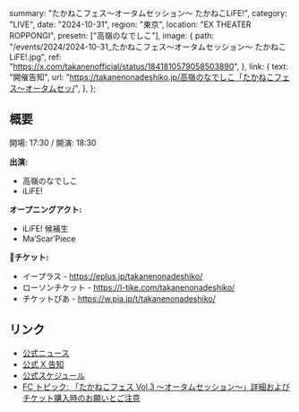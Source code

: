   summary: "たかねこフェス〜オータムセッション〜 たかねこLiFE!",
  category: "LIVE",
  date: "2024-10-31",
  region: "東京",
  location: "EX THEATER ROPPONGI",
  presetn: ["高嶺のなでしこ"],
  image: {
    path: "/events/2024/2024-10-31_たかねこフェス〜オータムセッション〜 たかねこLiFE!.jpg",
    ref: "https://x.com/takanenofficial/status/1841810579058503890",
  },
  link: {
    text: "開催告知",
    url: "https://takanenonadeshiko.jp/高嶺のなでしこ「たかねこフェス〜オータムセッ/",
  },
};

## 概要

開場: 17:30 / 開演: 18:30

**出演:**

- 高嶺のなでしこ
- iLiFE!

**オープニングアクト:**

- iLiFE! 候補生
- Ma’Scar’Piece

**🎫チケット:**

- イープラス - https://eplus.jp/takanenonadeshiko/
- ローソンチケット - https://l-tike.com/takanenonadeshiko/
- チケットぴあ - https://w.pia.jp/t/takanenonadeshiko/

## リンク

- [公式ニュース](https://takanenonadeshiko.jp/高嶺のなでしこ「たかねこフェス〜オータムセッ/)
- [公式 X 告知](https://x.com/takanenofficial/status/1841810579058503890)
- [公式スケジュール](https://takanenonadeshiko.jp/events/event/たかねこフェス-vol-3-〜オータムセッション〜/)
- [FC トピック: 「たかねこフェス Vol.3 〜オータムセッション〜」詳細およびチケット購入時のお願いとご注意](https://takanekofc.com/topics/public/_/1apm8ld2y4eka6re.html)
